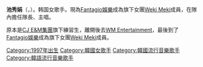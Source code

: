 {{Multiple issues|
{{Notability Unreferenced|time=2020-08-27T12:22:11+00:00}}
{{BLP unsourced|time=2020-08-27T12:22:11+00:00}}
}}
{{藝人
| 姓名 = 池秀娟
| 類型 = 女歌手
| 圖片 = Suyeon weki meki 2018 1.jpg
| 本名 = 池秀娟
| 外文名 = 지수연
| 羅馬拼音 = Ji Su Yeon
| 英文名 =
| 暱稱 = 娟隊、娟哥
| 國籍 = {{ROK}}
| 出生日期 = {{birth_date_and_age|1997|4|20}}
| 出生地點 = {{KOR}}[[首爾特別市|首爾特別市]][[京畿道|京畿道]][[高陽市|高陽市]]
| 職業 = [[歌手|歌手]]、[[藝人|藝人]]
| 語言 = [[韓語|韓語]]、基本[[英語|英語]]
| 教育程度 = [[翰林演藝藝術高中|翰林演藝藝術高中]]
| 兒女 =
| 出道日期 = Weki Meki: 2017年8月8日
| 活躍年代 = 2017年至今
| 唱片公司 = 
| 經紀公司 = [[Fantagio娛樂|Fantagio娛樂]]
| 相關團體 = [[Weki_Meki|Weki Meki]]
| imdb =
| 出身地 = {{KOR}}
| 出道作品 = Weki Meki:〈I don't like your Girlfriend〉
}}

'''池秀娟'''（{{Kor|k='''지수연'''|hanja='''池秀娟'''|rm='''Ji Su Yeon'''}}，{{bd|1997年|4月20日}}）。韩国女歌手。現為[[Fantagio娛樂|Fantagio娛樂]]成為旗下女團[[Weki_Meki|Weki Meki]]成員，在隊內擔任隊長、主唱。

原本是[[CJ希杰集團|CJ E&M集團]]旗下練習生，離開後去[[WM_Entertainment|WM Entertainment]]，最後到了[[Fantagio娛樂|Fantagio娛樂]]成為旗下女團[[Weki_Meki|Weki Meki]]成員。
<references group="Weki Meki" />

{{Weki Meki}}
[[Category:1997年出生|Category:1997年出生]]
[[Category:韓國女歌手|Category:韓國女歌手]]
[[Category:韓國流行音樂歌手|Category:韓國流行音樂歌手]]
[[Category:韓語流行音樂歌手|Category:韓語流行音樂歌手]]
